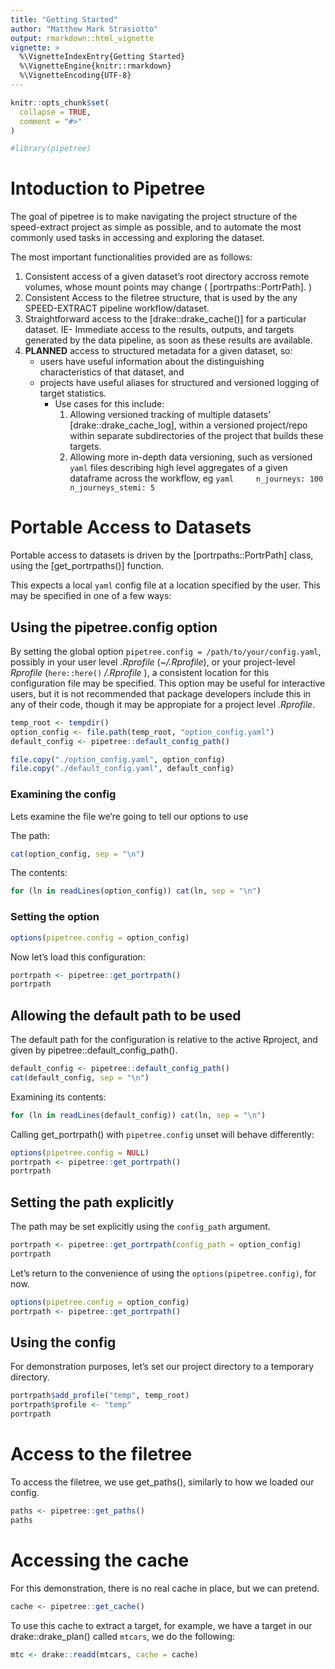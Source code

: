 ```yaml
---
title: "Getting Started"
author: "Matthew Mark Strasiotto"
output: rmarkdown::html_vignette
vignette: >
  %\VignetteIndexEntry{Getting Started}
  %\VignetteEngine{knitr::rmarkdown}
  %\VignetteEncoding{UTF-8}
---
```


```r
knitr::opts_chunk$set(
  collapse = TRUE,
  comment = "#>"
)
```

```r
#library(pipetree)
```

# Intoduction to Pipetree

The goal of pipetree is to make navigating the project structure of the 
speed-extract project as simple as possible, and to automate the most commonly
used tasks in accessing and exploring the dataset.

The most important functionalities provided are as follows:

1. Consistent access of a given dataset's root directory accross remote
   volumes, whose mount points may change ( [portrpaths::PortrPath]. )
1. Consistent Access to the filetree structure, that is used by the any 
   SPEED-EXTRACT pipeline workflow/dataset.
1. Straightforward access to the [drake::drake_cache()] for a particular 
   dataset. 
   IE- Immediate access to the results, outputs, and targets generated by the
   data pipeline, as soon as these results are available.
1. __PLANNED__ access to structured metadata for a given dataset, so:
   * users have useful information about the distinguishing characteristics      of that dataset, and 
   * projects have useful aliases for structured and versioned logging of 
     target statistics.  
     - Use cases for this include:
        1. Allowing versioned tracking of multiple datasets'  
           [drake::drake_cache_log], within a versioned project/repo within
           separate subdirectories of the project that builds 
           these targets.
        1. Allowing more in-depth data versioning, such as versioned `yaml`
           files describing high level aggregates of a given 
           dataframe across the workflow, eg
           ```yaml
           n_journeys: 100
           n_journeys_stemi: 5
           ```
         
# Portable Access to Datasets

Portable access to datasets is driven by the [portrpaths::PortrPath] class, 
using the [get_portrpaths()] function.

This expects a local `yaml` config file at a location specified by the user.
This may be specified in one of a few ways:

## Using the pipetree.config option

By setting the global option `pipetree.config = /path/to/your/config.yaml`,
possibly in your user level *.Rprofile* (*~/.Rprofile*), or your project-level
*Rprofile* (`here::here()` */.Rprofile* ), a consistent location for this 
configuration file may be specified. 
This option may be useful for interactive users, but it is not recommended
that package developers include this in any of their code, though it may
be appropiate for a project level *.Rprofile*.
```r
temp_root <- tempdir()
option_config <- file.path(temp_root, "option_config.yaml")
default_config <- pipetree::default_config_path()

file.copy("./option_config.yaml", option_config)
file.copy("./default_config.yaml", default_config)
```

### Examining the config

Lets examine the file we're going to tell our options to use

The path:
```r
cat(option_config, sep = "\n")
```

The contents:
```r
for (ln in readLines(option_config)) cat(ln, sep = "\n")
```

### Setting the option
```r
options(pipetree.config = option_config)
```

Now let's load this configuration:
```r
portrpath <- pipetree::get_portrpath()
portrpath
```

## Allowing the default path to be used

The default path for the configuration is relative to the active 
Rproject, and given by pipetree::default_config_path().

```r
default_config <- pipetree::default_config_path()
cat(default_config, sep = "\n")
```

Examining its contents:
```r
for (ln in readLines(default_config)) cat(ln, sep = "\n")
```

Calling get_portrpath() with `pipetree.config` unset will behave differently:
```r
options(pipetree.config = NULL)
portrpath <- pipetree::get_portrpath()
portrpath
```

## Setting the path explicitly

The path may be set explicitly using the `config_path` argument.
```r
portrpath <- pipetree::get_portrpath(config_path = option_config)
portrpath
```

Let's return to the convenience of using the `options(pipetree.config)`,
for now.
```r
options(pipetree.config = option_config)
portrpath <- pipetree::get_portrpath()
```

## Using the config

For demonstration purposes, let's set our project directory to
a temporary directory.
```r
portrpath$add_profile("temp", temp_root)
portrpath$profile <- "temp"
portrpath
```

# Access to the filetree

To access the filetree, we use get_paths(), similarly to how we loaded our 
config.
```r
paths <- pipetree::get_paths()
paths
```

# Accessing the cache

For this demonstration, there is no real cache in place, but we can pretend.

```r
cache <- pipetree::get_cache()
```

To use this cache to extract a target, for example, we have a target
in our drake::drake_plan() called `mtcars`, we do the following:
```r
mtc <- drake::readd(mtcars, cache = cache)
```
